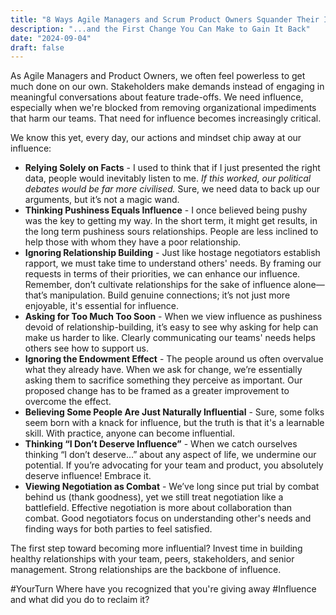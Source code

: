 ```yaml
---
title: "8 Ways Agile Managers and Scrum Product Owners Squander Their Influence"
description: "...and the First Change You Can Make to Gain It Back"
date: "2024-09-04"
draft: false
---
```


As Agile Managers and Product Owners, we often feel powerless to get much done on our own. Stakeholders make demands instead of engaging in meaningful conversations about feature trade-offs. We need influence, especially when we're blocked from removing organizational impediments that harm our teams. That need for influence becomes increasingly critical.

We know this yet, every day, our actions and mindset chip away at our influence:

- **Relying Solely on Facts** - I used to think that if I just presented the right data, people would inevitably listen to me. _If this worked, our political debates would be far more civilised._ Sure, we need data to back up our arguments, but it’s not a magic wand.
- **Thinking Pushiness Equals Influence** - I once believed being pushy was the key to getting my way. In the short term, it might get results, in the long term pushiness sours relationships. People are less inclined to help those with whom they have a poor relationship.
- **Ignoring Relationship Building** - Just like hostage negotiators establish rapport, we must take time to understand others' needs. By framing our requests in terms of their priorities, we can enhance our influence. Remember, don’t cultivate relationships for the sake of influence alone—that’s manipulation. Build genuine connections; it’s not just more enjoyable, it's essential for influence.
- **Asking for Too Much Too Soon** - When we view influence as pushiness devoid of relationship-building, it’s easy to see why asking for help can make us harder to like. Clearly communicating our teams' needs helps others see how to support us.
- **Ignoring the Endowment Effect** - The people around us often overvalue what they already have. When we ask for change, we’re essentially asking them to sacrifice something they perceive as important. Our proposed change has to be framed as a greater improvement to overcome the effect.
- **Believing Some People Are Just Naturally Influential** - Sure, some folks seem born with a knack for influence, but the truth is that it's a learnable skill. With practice, anyone can become influential.
- **Thinking “I Don’t Deserve Influence”** - When we catch ourselves thinking “I don’t deserve...” about any aspect of life, we undermine our potential. If you’re advocating for your team and product, you absolutely deserve influence! Embrace it.
- **Viewing Negotiation as Combat** - We’ve long since put trial by combat behind us (thank goodness), yet we still treat negotiation like a battlefield. Effective negotiation is more about collaboration than combat. Good negotiators focus on understanding other's needs and finding ways for both parties to feel satisfied.

The first step toward becoming more influential? Invest time in building healthy relationships with your team, peers, stakeholders, and senior management. Strong relationships are the backbone of influence.

#YourTurn Where have you recognized that you're giving away #Influence and what did you do to reclaim it?
